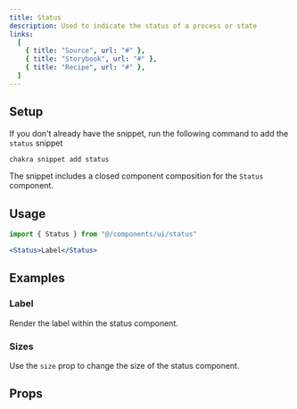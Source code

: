```yaml
---
title: Status
description: Used to indicate the status of a process or state
links:
  [
    { title: "Source", url: "#" },
    { title: "Storybook", url: "#" },
    { title: "Recipe", url: "#" },
  ]
---
```


<ExampleTabs name="status-basic" />

## Setup

If you don't already have the snippet, run the following command to add the
`status` snippet

```sh
chakra snippet add status
```

The snippet includes a closed component composition for the `Status` component.

## Usage

```jsx
import { Status } from "@/components/ui/status"
```

```jsx
<Status>Label</Status>
```

## Examples

### Label

Render the label within the status component.

<ExampleTabs name="status-with-label" />

### Sizes

Use the `size` prop to change the size of the status component.

<ExampleTabs name="status-with-sizes" />

## Props

<PropTable component="Status" part="Root" />

